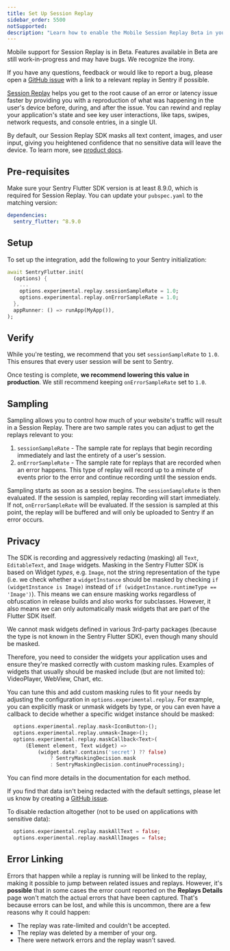 ```yaml
---
title: Set Up Session Replay
sidebar_order: 5500
notSupported:
description: "Learn how to enable the Mobile Session Replay Beta in your app."
---
```


<Note>

Mobile support for Session Replay is in Beta. Features available in Beta are still work-in-progress and may have bugs. We recognize the irony.

If you have any questions, feedback or would like to report a bug, please open a [GitHub issue](https://github.com/getsentry/sentry-dart/issues/new?template=BUG_REPORT.yml) with a link to a relevant replay in Sentry if possible.

</Note>

[Session Replay](/product/explore/session-replay/) helps you get to the root cause of an error or latency issue faster by providing you with a reproduction of what was happening in the user's device before, during, and after the issue. You can rewind and replay your application's state and see key user interactions, like taps, swipes, network requests, and console entries, in a single UI.

By default, our Session Replay SDK masks all text content, images, and user input, giving you heightened confidence that no sensitive data will leave the device. To learn more, see [product docs](/product/explore/session-replay/).

## Pre-requisites

Make sure your Sentry Flutter SDK version is at least 8.9.0, which is required for Session Replay.
You can update your `pubspec.yaml` to the matching version:

```yaml
dependencies:
  sentry_flutter: ^8.9.0
```

## Setup

To set up the integration, add the following to your Sentry initialization:

```dart
await SentryFlutter.init(
  (options) {
    ...
    options.experimental.replay.sessionSampleRate = 1.0;
    options.experimental.replay.onErrorSampleRate = 1.0;
  },
  appRunner: () => runApp(MyApp()),
);
```

## Verify

While you're testing, we recommend that you set `sessionSampleRate` to `1.0`. This ensures that every user session will be sent to Sentry.

Once testing is complete, **we recommend lowering this value in production**. We still recommend keeping `onErrorSampleRate` set to `1.0`.

## Sampling

Sampling allows you to control how much of your website's traffic will result in a Session Replay. There are two sample rates you can adjust to get the replays relevant to you:

1. `sessionSampleRate` - The sample rate for replays that begin recording immediately and last the entirety of a user's session.
2. `onErrorSampleRate` - The sample rate for replays that are recorded when an error happens. This type of replay will record
   up to a minute of events prior to the error and continue recording until the session ends.

Sampling starts as soon as a session begins. The `sessionSampleRate` is then evaluated. If the session is sampled, replay recording will start immediately. If not, `onErrorSampleRate` will be evaluated. If the session is sampled at this point, the replay will be buffered and will only be uploaded to Sentry if an error occurs.

## Privacy

The SDK is recording and aggressively redacting (masking) all `Text`, `EditableText`, and `Image` widgets.
Masking in the Sentry Flutter SDK is based on Widget *types*, e.g. `Image`, not the string representation of the type (i.e. we check whether
a `widgetInstance` should be masked by checking `if (widgetInstance is Image)` instead of `if (widgetInstance.runtimeType == 'Image')`).
This means we can ensure masking works regardless of obfuscation in release builds and also works for subclasses.
However, it also means we can only automatically mask widgets that are part of the Flutter SDK itself.

<Alert level="warning">
We cannot mask widgets defined in various 3rd-party packages (because the type is not known in the Sentry Flutter SDK),
even though many should be masked.

Therefore, you need to consider the widgets your application uses and ensure they're masked correctly with custom masking rules.
Examples of widgets that usually should be masked include (but are not limited to): VideoPlayer, WebView, Chart, etc.
</Alert>

You can tune this and add custom masking rules to fit your needs by adjusting the configuration in `options.experimental.replay`.
For example, you can explicitly mask or unmask widgets by type,
or you can even have a callback to decide whether a specific widget instance should be masked:

```dart
  options.experimental.replay.mask<IconButton>();
  options.experimental.replay.unmask<Image>();
  options.experimental.replay.maskCallback<Text>(
      (Element element, Text widget) =>
          (widget.data?.contains('secret') ?? false)
              ? SentryMaskingDecision.mask
              : SentryMaskingDecision.continueProcessing);
```

You can find more details in the documentation for each method.

<Note>

If you find that data isn't being redacted with the default settings, please let us know by creating a [GitHub issue](https://github.com/getsentry/sentry-dart/issues/new?template=BUG_REPORT.yml).

</Note>

To disable redaction altogether (not to be used on applications with sensitive data):

```dart
  options.experimental.replay.maskAllText = false;
  options.experimental.replay.maskAllImages = false;
```

## Error Linking

Errors that happen while a replay is running will be linked to the replay, making it possible to jump between related issues and replays. However, it's **possible** that in some cases the error count reported on the **Replays Details** page won't match the actual errors that have been captured. That's because errors can be lost, and while this is uncommon, there are a few reasons why it could happen:

- The replay was rate-limited and couldn't be accepted.
- The replay was deleted by a member of your org.
- There were network errors and the replay wasn't saved.
